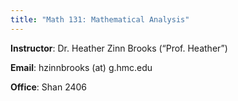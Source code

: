 ```yaml
---
title: "Math 131: Mathematical Analysis"
---
```


**Instructor**: Dr. Heather Zinn Brooks ("Prof. Heather")

**Email**: hzinnbrooks (at) g.hmc.edu

**Office**: Shan 2406


